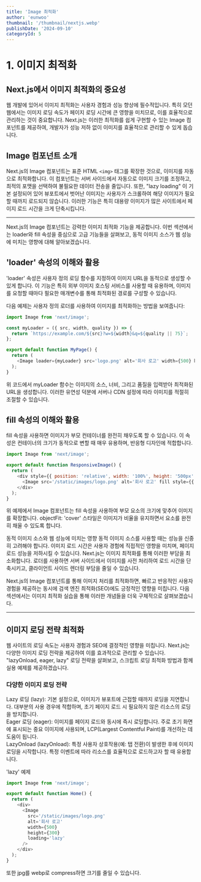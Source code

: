```yaml
---
title: 'Image 최적화'
author: 'eunwoo'
thumbnail: '/thumbnail/nextjs.webp'
publishDate: '2024-09-10'
categoryId: 5
---
```


# 1. 이미지 최적화

## Next.js에서 이미지 최적화의 중요성

웹 개발에 있어서 이미지 최적화는 사용자 경험과 성능 향상에 필수적입니다. 특히 모던 웹에서는 이미지 로딩 속도가 페이지 로딩 시간에 큰 영향을 미치므로, 이를 효율적으로 관리하는 것이 중요합니다. Next.js는 이러한 최적화를 쉽게 구현할 수 있는 Image 컴포넌트를 제공하여, 개발자가 성능 저하 없이 이미지를 효율적으로 관리할 수 있게 돕습니다.

## Image 컴포넌트 소개

Next.js의 Image 컴포넌트는 표준 HTML `<img>` 태그를 확장한 것으로, 이미지를 자동으로 최적화합니다. 이 컴포넌트는 서버 사이드에서 자동으로 이미지 크기를 조정하고,
최적의 포맷을 선택하여 불필요한 데이터 전송을 줄입니다. 또한, "lazy loading" 이 기본 설정되어 있어 뷰포트에서 벗어난 이미지는 사용자가 스크롤하여 해당 이미지가 필요할 때까지 로드되지 않습니다.
이러한 기능은 특히 대용량 이미지가 많은 사이트에서 페이지 로드 시간을 크게 단축시킵니다.

---

Next.js의 Image 컴포넌트는 강력한 이미지 최적화 기능을 제공합니다. 이번 섹션에서는 loader와 fill 속성을 중심으로 고급 기능들을 살펴보고, 동적 이미지 소스가 웹 성능에 미치는 영향에 대해 알아보겠습니다.

## 'loader' 속성의 이해와 활용

'loader' 속성은 사용자 정의 로딩 함수를 지정하여 이미지 URL을 동적으로 생성할 수 있게 합니다.
이 기능은 특히 외부 이미지 호스팅 서비스를 사용할 때 유용하며, 이미지를 요청할 때마다 필요한 매개변수를 통해 최적화된 경로를 구성할 수 있습니다.

다음 예제는 사용자 정의 로더를 사용하여 이미지를 최적화하는 방법을 보여줍니다:

```js
import Image from 'next/image';

const myLoader = ({ src, width, quality }) => {
  return `https://example.com/${src}?w=${width}&q=${quality || 75}`;
};

export default function MyPage() {
  return (
    <Image loader={myLoader} src='logo.png' alt='회사 로고' width={500} height={300} quality={90} />
  );
}
```

위 코드에서 myLoader 함수는 이미지의 소스, 너비, 그리고 품질을 입력받아 최적화된 URL을 생성합니다.
이러한 유연성 덕분에 서버나 CDN 설정에 따라 이미지를 적절히 조절할 수 있습니다.

## fill 속성의 이해와 활용

fill 속성을 사용하면 이미지가 부모 컨테이너를 완전히 채우도록 할 수 있습니다. 이 속성은 컨테이너의 크기가 동적으로 변할 때 매우 유용하며, 반응형 디자인에 적합합니다.

```js
import Image from 'next/image';

export default function ResponsiveImage() {
  return (
    <div style={{ position: 'relative', width: '100%', height: '500px' }}>
      <Image src='/static/images/logo.png' alt='회사 로고' fill style={{ objectFit: 'cover' }} />
    </div>
  );
}
```

위 예제에서 Image 컴포넌트는 fill 속성을 사용하여 부모 요소의 크기에 맞추어 이미지를 확장합니다. objectFit: 'cover' 스타일은 이미지가 비율을 유지하면서 요소를 완전히 채울 수 있도록 합니다.

동적 이미지 소스와 웹 성능에 미치는 영향
동적 이미지 소스를 사용할 때는 성능을 신중히 고려해야 합니다. 이미지 로드 시간은 사용자 경험에 직접적인 영향을 미치며, 페이지 로드 성능을 저하시킬 수 있습니다. Next.js는 이미지 최적화를 통해 이러한 부담을 최소화합니다. 로더를 사용하면 서버 사이드에서 이미지를 사전 처리하여 로드 시간을 단축시키고, 클라이언트 사이드 렌더링 부담을 줄일 수 있습니다.

Next.js의 Image 컴포넌트를 통해 이미지 처리를 최적화하면, 빠르고 반응적인 사용자 경험을 제공하는 동시에 검색 엔진 최적화(SEO)에도 긍정적인 영향을 미칩니다. 다음 섹션에서는 이미지 최적화 실습을 통해 이러한 개념들을 더욱 구체적으로 살펴보겠습니다.

---

## 이미지 로딩 전략 최적화

웹 사이트의 로딩 속도는 사용자 경험과 SEO에 결정적인 영향을 미칩니다. Next.js는 다양한 이미지 로딩 전략을 제공하여 이를 효과적으로 관리할 수 있습니다.
"lazyOnload, eager, lazy" 로딩 전략을 살펴보고, 스크립트 로딩 최적화 방법과 함께 실용 예제를 제공하겠습니다.

### 다양한 이미지 로딩 전략

Lazy 로딩 (lazy): 기본 설정으로, 이미지가 뷰포트에 근접할 때까지 로딩을 지연합니다. 대부분의 사용 경우에 적합하며, 초기 페이지 로드 시 필요하지 않은 리소스의 로딩을 방지합니다. <br/>
Eager 로딩 (eager): 이미지를 페이지 로드와 동시에 즉시 로딩합니다. 주로 초기 화면에 표시되는 중요 이미지에 사용되며, LCP(Largest Contentful Paint)를 개선하는 데 도움이 됩니다. <br/>
LazyOnload (lazyOnload): 특정 사용자 상호작용(예: 탭 전환)이 발생한 후에 이미지 로딩을 시작합니다. 특정 이벤트에 따라 리소스를 효율적으로 로드하고자 할 때 유용합니다.<br/>

'lazy' 예제

```js
import Image from 'next/image';

export default function Home() {
  return (
    <div>
      <Image
        src='/static/images/logo.png'
        alt='회사 로고'
        width={500}
        height={300}
        loading='lazy'
      />
    </div>
  );
}
```

또한 jpg를 webp로 compress하면 크기를 줄일 수 있습니다.
